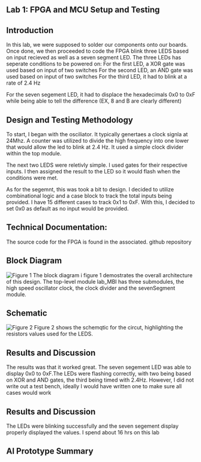 ## Lab 1: FPGA and MCU Setup and Testing

## Introduction
In this lab, we were supposed to solder our components onto our boards. Once done, we then proceeded to code the FPGA 
blink three LEDS based on input recieved as well as a seven segment LED. The three LEDs has seperate conditions to be powered on:
For the first LED, a XOR gate was used based on input of two switches
For the second LED, an AND gate was used based on input of two switches
For the third LED, it had to blink at a rate of 2.4 Hz

For the seven segement LED, it had to displace the hexadecimals 0x0 to 0xF while being able to tell the difference (EX, 8 and B are clearly different)

## Design and Testing Methodology
To start, I began with the osciliator. It typically genertaes a clock signla at 24Mhz. A counter was utilized to divide the high frequency into one lower that would allow the led to blink at 2.4 Hz. It used a simple clock divider within the top module.

The next two LEDS were reletivly simple. I used gates for their respective inputs. I then assigned the result to the LED so it would flash when the conditions were met.

As for the segemnt, this was took a bit to design. I decided to utilize combinational logic and a case block to track the total inputs being provided. I have 15 different cases to track 0x1 to 0xF. With this, I decided to set 0x0 as default as no input would be provided. 

## Technical Documentation:
The source code for the FPGA is found in the associated. github repository

## Block Diagram
![Figure 1](images/block1.jpg){fig-align="center"}
The block diagram i figure 1 demostrates the overall architecture of this design. The top-level module lab_MBI has three submodules, the high speed oscillator clock, the clock divider and the sevenSegment module.

## Schematic 
![Figure 2](images/schematic1.jpg){fig-align="center"}
Figure 2 shows the schemqtic for the circut, highlighting the resistors values used for the LEDS.

## Results and Discussion
The results was that it worked great. The seven segement LED was able to display 0x0 to 0xF.The LEDs were flashing correctly,
with two being based on XOR and AND gates, the third being timed with 2.4Hz. However, I did not write out a test bench, ideally I would have written one to make sure all cases would work

## Results and Discussion
The LEDs were blinking successfully and the seven segement display properly displayed the values. I spend about 16 hrs on this lab

## AI Prototype Summary
